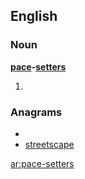 ==English==
===Noun===
'''[[pace]]-[[setters]]'''
# {{alternative plural of|[[pace-setter]]|[[pacesetters]]}}

===Anagrams===
* {{alphagram|aceeeprsstt}}
* [[streetscape#English|streetscape]]

[[ar:pace-setters]]